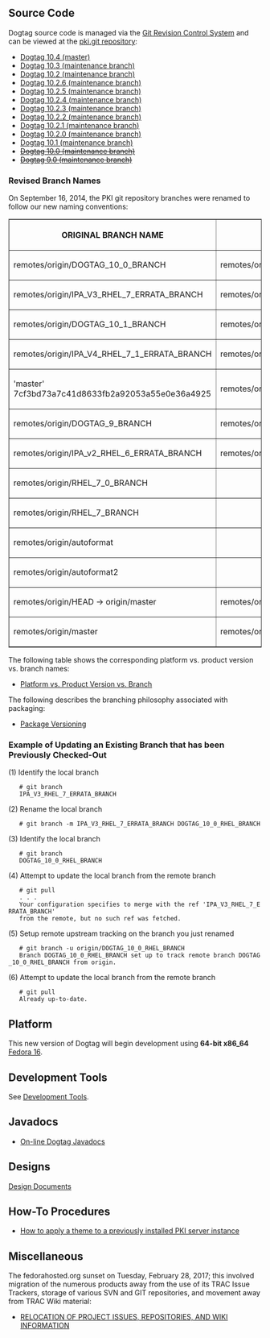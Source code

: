== Source Code ==

Dogtag source code is managed via the [http://git-scm.com/ Git Revision Control System] and can be viewed at the [https://git.fedorahosted.org/cgit/pki.git/ pki.git repository]:
* [https://git.fedorahosted.org/cgit/pki.git/log/ Dogtag 10.4 (master)]
* [https://git.fedorahosted.org/cgit/pki.git/log/?h=DOGTAG_10_3_BRANCH Dogtag 10.3 (maintenance branch)]
* [https://git.fedorahosted.org/cgit/pki.git/log/?h=DOGTAG_10_2_BRANCH Dogtag 10.2 (maintenance branch)]
* [https://git.fedorahosted.org/cgit/pki.git/log/?h=DOGTAG_10_2_6_BRANCH Dogtag 10.2.6 (maintenance branch)]
* [https://git.fedorahosted.org/cgit/pki.git/log/?h=DOGTAG_10_2_5_BRANCH Dogtag 10.2.5 (maintenance branch)]
* [https://git.fedorahosted.org/cgit/pki.git/log/?h=DOGTAG_10_2_4_BRANCH Dogtag 10.2.4 (maintenance branch)]
* [https://git.fedorahosted.org/cgit/pki.git/log/?h=DOGTAG_10_2_3_BRANCH Dogtag 10.2.3 (maintenance branch)]
* [https://git.fedorahosted.org/cgit/pki.git/log/?h=DOGTAG_10_2_2_BRANCH Dogtag 10.2.2 (maintenance branch)]
* [https://git.fedorahosted.org/cgit/pki.git/log/?h=DOGTAG_10_2_1_BRANCH Dogtag 10.2.1 (maintenance branch)]
* [https://git.fedorahosted.org/cgit/pki.git/log/?h=DOGTAG_10_2_0_BRANCH Dogtag 10.2.0 (maintenance branch)]
* [https://git.fedorahosted.org/cgit/pki.git/log/?h=DOGTAG_10_1_BRANCH Dogtag 10.1 (maintenance branch)]
* <strike>[https://git.fedorahosted.org/cgit/pki.git/log/?h=DOGTAG_10_0_BRANCH Dogtag 10.0 (maintenance branch)]</strike>
* <strike>[https://git.fedorahosted.org/cgit/pki.git/log/?h=DOGTAG_9_0_BRANCH Dogtag 9.0 (maintenance branch)]</strike>

=== Revised Branch Names ===
On September 16, 2014, the PKI git repository branches were renamed to follow our new naming conventions:

<table border=1>
<tr>
<th>ORIGINAL BRANCH NAME</th>
<th>NEW BRANCH NAME</th>
</tr>
<tr>
<td>remotes/origin/DOGTAG_10_0_BRANCH</td>
<td>remotes/origin/DOGTAG_10_0_BRANCH</td>
</tr>
<tr>
<td>remotes/origin/IPA_V3_RHEL_7_ERRATA_BRANCH</td>
<td>remotes/origin/DOGTAG_10_0_RHEL_BRANCH</td>
</tr>
<tr>
<td>remotes/origin/DOGTAG_10_1_BRANCH</td>
<td>remotes/origin/DOGTAG_10_1_BRANCH</td>
</tr>
<tr>
<td>remotes/origin/IPA_V4_RHEL_7_1_ERRATA_BRANCH</td>
<td>remotes/origin/DOGTAG_10_1_RHEL_BRANCH</td>
</tr>
<tr>
<td>'master' 7cf3bd73a7c41d8633fb2a92053a55e0e36a4925</td>
<td>remotes/origin/DOGTAG_10_2_RHEL_BRANCH</td>
</tr>
<tr>
<td>remotes/origin/DOGTAG_9_BRANCH</td>
<td>remotes/origin/DOGTAG_9_0_BRANCH</td>
</tr>
<tr>
<td>remotes/origin/IPA_v2_RHEL_6_ERRATA_BRANCH</td>
<td>remotes/origin/DOGTAG_9_0_RHEL_BRANCH</td>
</tr>
<tr>
<td>remotes/origin/RHEL_7_0_BRANCH</td>
<td>&nbsp;</td>
</tr>
<tr>
<td>remotes/origin/RHEL_7_BRANCH</td>
<td>&nbsp;</td>
</tr>
<tr>
<td>remotes/origin/autoformat</td>
<td>&nbsp;</td>
</tr>
<tr>
<td>remotes/origin/autoformat2</td>
<td>&nbsp;</td>
</tr>
<tr>
<td>remotes/origin/HEAD -> origin/master</td>
<td>remotes/origin/HEAD -> origin/master</td>
</tr>
<tr>
<td>remotes/origin/master</td>
<td>remotes/origin/master</td>
</tr>
</table>

The following table shows the corresponding platform vs. product version vs. branch names:

* [[Dogtag_branches_and_releases|Platform vs. Product Version vs. Branch]]

The following describes the branching philosophy associated with packaging:

* [[Package Versioning]]

=== Example of Updating an Existing Branch that has been Previously Checked-Out ===
(1) Identify the local branch
    # git branch
    IPA_V3_RHEL_7_ERRATA_BRANCH
(2) Rename the local branch
    # git branch -m IPA_V3_RHEL_7_ERRATA_BRANCH DOGTAG_10_0_RHEL_BRANCH
(3) Identify the local branch
    # git branch
    DOGTAG_10_0_RHEL_BRANCH
(4) Attempt to update the local branch from the remote branch
    # git pull
    . . .
    Your configuration specifies to merge with the ref 'IPA_V3_RHEL_7_ERRATA_BRANCH'
    from the remote, but no such ref was fetched.
(5) Setup remote upstream tracking on the branch you just renamed
    # git branch -u origin/DOGTAG_10_0_RHEL_BRANCH
    Branch DOGTAG_10_0_RHEL_BRANCH set up to track remote branch DOGTAG_10_0_RHEL_BRANCH from origin.
(6) Attempt to update the local branch from the remote branch
    # git pull
    Already up-to-date.

== Platform ==

This new version of Dogtag will begin development using '''64-bit x86_64''' [http://fedoraproject.org/ Fedora 16].

== Development Tools ==

See [https://github.com/dogtagpki/pki/wiki/Development-Tools Development Tools].

== Javadocs ==
* [[Javadocs | On-line Dogtag Javadocs]]
== Designs ==
[https://github.com/dogtagpki/pki/wiki/Design-Documents Design Documents]

== How-To Procedures ==
* [[Installing Theme|How to apply a theme to a previously installed PKI server instance]]

== Miscellaneous ==
The fedorahosted.org sunset on Tuesday, February 28, 2017; this involved migration of the numerous products away from the use of its TRAC Issue Trackers, storage of various SVN and GIT repositories, and movement away from TRAC Wiki material:
* [[RELOCATION OF PROJECT ISSUES, REPOSITORIES, AND WIKI INFORMATION]]